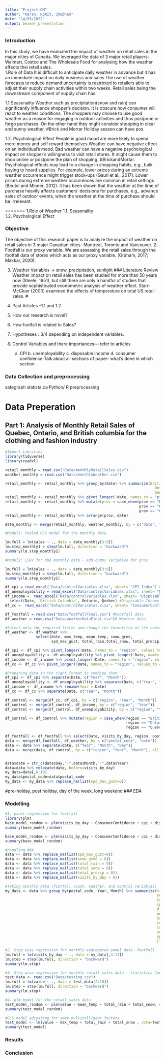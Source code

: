 ```yaml
---
title: "Project-QM"
author: "Karan, Rohit, Shubham"
date: "14/03/2022"
output: beamer_presentation
---
```

### Introduction 
In this study, we have evaluated the impact of weather on retail sales in the major cities of Canada. We leveraged the data of 3 major retail players- Walmart, Costco and The Wholesale Food for analysing how the weather affects thei retail sales.  
1.Role of Data 
It is difficult to anticipate daily weather in advance but it has an immediate impact on daily business and sales.The use of weather forecasts to reduce demand uncertainty is restricted to retailers able to adjust their supply chain activities within two weeks. Retail sales being the downstream component of supply chain has 

1.1 Seasonality
Weather such as precipitation(snow and rain) can significantly influence shopper's decision. It is obscure how consumer will react to weather conditions, The shoppers may choose to use good weather as a reason for engaging in outdoor activities and thus postpone or forgo purchases. On the other hand they might consider shopping in clear and sunny weather. #Brick and Mortar
Holiday season can have pos
      
1.2. Psychological Effect
People in good mood are more likely to spend more money and self reward themselves.Weather can have negative effect on an individual's mood. 
Bad weather can have a negative psychological impact on shopper's willingness to visit retail stores. It might cause them to shop online or postpone the plan of shopping.  #BrickandMortar. Psychological effects may lead to a change in shopping habits, e.g., bulk buying to hoard supplies. For example, lower prices during an extreme weather occurrence might trigger stock-ups (Gauri et al., 2017). Lower prices during extreme weather occurrences are common in retail settings (Beutel and Minner, 2012). It has been shown that the weather at the time of purchase heavily affects customers’ decisions for purchases, e.g., advance sales of outdoor events, when the weather at the time of purchase should be irrelevant. 

=======
1.Role of Weather 
  1.1. Seasonality  
  1.2. Psychological Effect

### Objective
The objective of this research paper is to analyze the impact of weather on retail sales in 3 major Canadian cities- Montreal, Toronto and Vancouver. 
2. Footfall is our proxy variable.
We are assessing the retail sales through the footfall data of stores which acts as our proxy variable. (Graham, 2017; Makkar, 2020). 

3. Weather Variables -> snow, precipitation, sunlight
### Literature Review
Weather impact on retail sales has been studied for more than 50 years now (Steele, 1951), but still there are only a handful of studies that provide sophisticated econometric analysis of weather effect. Starr-McCluer (2000) examined the effects of temperature on total US retail sales. #

1. Past Articles -1.1 and 1.2
2. How our research is novel?
3. How footfall is related to Sales?
4. Hypotheses : 3/4 depending on independent variables.
5. Control Variables and there importances--- refer to articles
    a. CPI b. unemployability c. disposable income d. consumer confidence 
Talk about all sections of paper- what's done in which section.

### Data Collection and preprocessing 
safegraph
statista.ca 
Python/ R preprocessing

# Data Preperation

## Part 1: Analysis of Monthly Retail Sales of Quebec, Ontario, and British columbia for the clothing and fashion industry

```r
#Import Libraries
library(tidyverse)
library(readxl)

retail_monthly = read.csv("Data/monthlyRetailSales.csv")
weather_monthly = read.csv("Data/monthlyWeather.csv")

retail_monthly <- retail_monthly %>% group_by(date) %>% summarize(British.Columbia=sum(British.Columbia),
                                                                    Ontario=sum(Ontario),
                                                                    Quebec=sum(Quebec))
retail_monthly <- retail_monthly %>% pivot_longer(!date, names_to = "prov", values_to = "sales")
retail_monthly <- retail_monthly %>% mutate(prov = case_when(prov == "British.Columbia" ~ "BC",
                                                             prov == "Ontario" ~ "ON",
                                                             prov == "Quebec" ~ "QC"))
retail_monthly <- retail_monthly %>% arrange(prov, date)

data_monthly <- merge(retail_monthly, weather_monthly, by = c("date", "prov"))

#Model1: Pooled OLS model for the monthly data

lm.full = lm(sales ~ ., data = data_monthly[3:9])
lm.step_monthly1 = step(lm.full, direction = "backward")
summary(lm.step_monthly1)

#Model2: LSDV for the monthly data - add dummy variables for prov

lm.full = lm(sales ~ ., data = data_monthly[3:9])
lm.step_monthly1 = step(lm.full, direction = "backward")
summary(lm.step_monthly1)

df_cpi = read_excel("Data/controlVariables.xlsx", sheet= "CPI Index") #CPI Index
df_unemployability = read_excel("Data/controlVariables.xlsx", sheet= "UnemploymentRate") #Unemployability
df_income =  read_excel("Data/controlVariables.xlsx", sheet= "DisposableIncome")%>%
  select(Date, `British Columbia`, Ontario, Quebec) #Disposable Income
df_cc =  read_excel("Data/controlVariables.xlsx", sheet= "ConsumerConfidence") #Consumer Confidence

df_footfall = read.csv("Data/footfallFinal.csv") #Footfall data
df_weather = read.csv("Data/weatherDataFinal.csv")# Weather data

#Select only the required fields and change the formatting of the control variables to fit a panel data structure
df_weather <- df_weather %>% 
              select(date, max_temp, mean_temp, snow_grnd, 
                     spd_max_gust, total_rain,total_snow, total_precip, postal_code)

df_cpi <- df_cpi %>% pivot_longer(!Date, names_to = "region", values_to = "cpi")
df_unemployability <- df_unemployability %>% pivot_longer(!Date, names_to = "region", values_to = "unemployability")
df_income <- df_income %>% pivot_longer(!Date, names_to = "region", values_to = "disposableIncome")
df_cc <- df_cc %>% pivot_longer(!Date, names_to = "region", values_to = "ConsumerConfidence")

#Preparing data in the right format to combine them
df_cpi <- df_cpi %>% separate(Date, c("Year", "Month"))
df_unemployability <- df_unemployability %>% separate(Date, c("Year", "Month"))
df_income <- df_income %>% rename(Year = Date)
df_cc <- df_cc %>% separate(Date, c("Year", "Month"))

df_control <- merge(df_cc, df_cpi, by = c("region", "Year", "Month"))
df_control <- merge(df_control, df_income, by = c("region", "Year"))
df_control <- merge(df_control, df_unemployability, by = c("region", "Year", "Month"))

df_control <- df_control %>% mutate(region = case_when(region == "British Columbia" ~ "BC",
                                                       region == "Ontario" ~ "ON",
                                                       region == "Quebec" ~ "QC"))

df_footfall <- df_footfall %>% select(Date, visits_by_day, region, postal_code) %>% rename(date = Date)
data <- merge(df_footfall, df_weather, by = c("postal_code", "date"))
data <- data %>% separate(date, c("Year", "Month", "Day"))
data <- merge(data, df_control, by = c("region", "Year", "Month"), all.x = TRUE) #data is the final data for modelling


data$date = str_c(data$Day,"-",data$Month,"-",data$Year)
data=data %>% relocate(date,.before=visits_by_day)
my_data=data[,6:18]
my_data$postal_code=data$postal_code
my_data <- my_data %>% replace_na(list(spd_max_gust=0))
```
#pre-holday, post holiday, day of the week, long weekend
### EDA


### Modelling
```r
#1. panel regression for footfall
library(plm)
base_model_random <- plm(visits_by_day ~ ConsumerConfidence + cpi + disposableIncome + unemployability, data = my_data, index = c("postal_code", "date"), model = "within")
summary(base_model_random)
```
```r
base_model_random <- plm(visits_by_day ~ ConsumerConfidence + cpi + disposableIncome + unemployability +as.factor(date) , data = my_data, index = c("postal_code", "date"), model = "random")
summary(base_model_random)
```

```r
#handling #NA
data <- data %>% replace_na(list(spd_max_gust=0))
data <- data %>% replace_na(list(snow_grnd = 0))
data <- data %>% replace_na(list(total_rain = 0))
data <- data %>% replace_na(list(total_snow = 0))
data <- data %>% replace_na(list(total_precip = 0))
data <- data %>% replace_na(list(visits_by_day = 0))

#Taking monthly data (footfall count, weather, and control variables)
my_data <- data %>% group_by(postal_code, Year, Month) %>% summarize(visits_by_day = sum(visits_by_day),
                                                                     mean_temp = mean(mean_temp),
                                                                     ConsumerConfidence = mean(ConsumerConfidence),
                                                                     cpi = mean(cpi),
                                                                     disposableIncome = mean(disposableIncome),
                                                                     unemployability = mean(unemployability),
                                                                     total_snow = sum(total_snow),
                                                                     total_rain = sum(total_rain),
                                                                     total_precip = sum(total_precip),
                                                                     snow_grnd = mean(snow_grnd),
                                                                     spd_max_gust = mean(spd_max_gust)
                                                                     )

#2. Step wise regression for monthly aggregated panel data -footfall
lm.full = lm(visits_by_day ~ ., data = my_data[,4:13])
lm.step = step(lm.full, direction = "backward")
summary(lm.step)
```

```r
#3. Step wise regression for monthly retail sales data - statistics Canada
test_data <- read.csv("Data/testing.csv")
lm.full = lm(value ~ ., data = test_data[2:10])
lm.step = step(lm.full, direction = "backward")
summary(lm.step)
```
```r
#4. plm model for the retail sales data
test_model_random <- plm(value ~ mean_temp + total_rain + total_snow, data = test_data, index = c("prov","Date"), model = "within")
summary(test_model_random)
```
```r
#OLS model adjusting for some multicollinear factors
test_model <- lm(value ~ max_temp + total_rain + total_snow , data=test_data)
summary(test_model)
```
### Results


### Conclusion